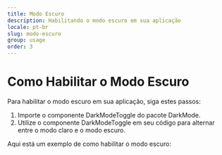```yaml
---
title: Modo Escuro
description: Habilitando o modo escuro em sua aplicação
locale: pt-br
slug: modo-escuro
group: usage
order: 3
---
```


# Como Habilitar o Modo Escuro

Para habilitar o modo escuro em sua aplicação, siga estes passos:

1. Importe o componente DarkModeToggle do pacote DarkMode.
2. Utilize o componente DarkModeToggle em seu código para alternar entre o modo claro e o modo escuro.

Aqui está um exemplo de como habilitar o modo escuro:
